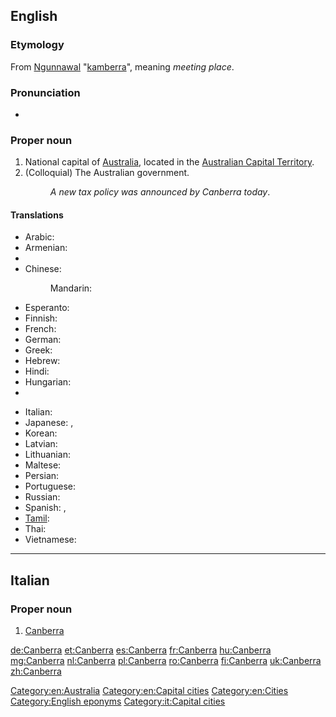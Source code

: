 ==English==
{{wikipedia}}

===Etymology===
From [[w:Ngunnawal language|Ngunnawal]] "[[kamberra]]", meaning ''meeting place''.

===Pronunciation===
* {{audio|En-au-Canberra.ogg|Audio (AUS)}}

===Proper noun===
{{en-proper noun}}

# National capital of [[Australia]], located in the [[Australian Capital Territory]].
# (Colloquial) The Australian government.
#: ''A new tax policy was announced by Canberra today''.

====Translations====
{{trans-top|Capital of Australia}}
* Arabic: {{t|ar|كانبرا|f|tr=kanbera}}
* Armenian: {{t-|hy|Կանբեռա|tr=Kanbeṙa}}
* {{trreq|ca}}
* Chinese:
*: Mandarin: {{t-|cmn|堪培拉|tr=Kānpéilā|sc=Hani}}
* Esperanto: {{t-|eo|Kanbero|xs=Esperanto}}
* Finnish: {{t+|fi|Canberra}}
* French: {{t+|fr|Canberra}}
* German: {{t+|de|Canberra}}
* Greek: {{t-|el|Καμπέρα|f|tr=Kambéra}}
* Hebrew: {{t|he|קנברה|f|tr=qanbera}}
* Hindi: {{t|hi|कैनबरा|tr=kainbarā|xs=Hindi}}
* Hungarian: {{t+|hu|Canberra}}
* {{trreq|io}}
{{trans-mid}}
* Italian: {{t-|it|Canberra}}
* Japanese: {{t-|ja|キャンベラ|tr=Kyanbera}},  {{t|ja|カンベラ|tr=Kanbera}}
* Korean: {{t-|ko|캔버라|tr=Kanbeora|sc=Hang}}
* Latvian: {{t|lv|Kanbera|f|xs=Latvian}}
* Lithuanian: {{t|lt|Kanbera|f|xs=Lithuanian}}
* Maltese: {{t|mt|Kanberra|xs=Maltese}}
* Persian: {{t|fa|کانبرا|tr=kânbarâ|xs=Persian}}
* Portuguese: {{t-|pt|Canberra|f}}
* Russian: {{t-|ru|Канберра|f|tr=Kanbérra, Kánberra}}
* Spanish: {{t+|es|Canberra}},  {{t|es|Camberra }}
* [[Tamil]]: {{t|ta|கான்பரா|xs=Tamil}}
* Thai: {{t|th|แคนเบอร์รา|tr=kaenberaa}}
* Vietnamese: {{t-|vi|Canberra|xs=Vietnamese}}
{{trans-bottom}}

[[Category:en:Australia]]
[[Category:en:Capital cities]]
[[Category:en:Cities]]
[[Category:English eponyms]]

----

==Italian==
{{wikipedia|lang=it}}

===Proper noun===
{{it-proper noun|g=f}}

# [[#English|Canberra]]

[[Category:it:Capital cities]]

[[de:Canberra]]
[[et:Canberra]]
[[es:Canberra]]
[[fr:Canberra]]
[[hu:Canberra]]
[[mg:Canberra]]
[[nl:Canberra]]
[[pl:Canberra]]
[[ro:Canberra]]
[[fi:Canberra]]
[[uk:Canberra]]
[[zh:Canberra]]